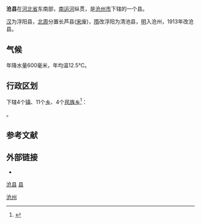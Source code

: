 {{Infobox China County
| county = 沧县
| usedname = 浮阳县，清池县
| nameorigin = 
| Photo = Iron Lion of Cangzhou 2007.jpg
| Photoname = 沧州铁狮子，位于沧县境内
| map = 
| map_caption = 
| Pinyin = Cāng Xiàn
| Belong = [[河北省|河北省]][[沧州市|沧州市]]
| Types = [[县|县]]
| admincode =  130921
| founded = 
| seat = [[沧州市|沧州市]]黄河东路37号
| officerTitle = 
| officer = 
| officerTitle2 = 
| officer2 = 
| division = 19
| town = 4
| township = 15
| subdistrict = 
| dialect = 
| post code = 061000
| phone code = 0317 
| coordinate = 
| area = 1527平方千米
| area land = 
| area water = 
| census yr = 
| pop = 65万人
| density =  
| GDP = 
| GDP_as_of = 
| GDPPC = 
| carlicense = 冀J
| web = http://www.cangxian.gov.cn/
| web_title = 沧县政府网
}}
'''沧县'''在[[河北省|河北省]]东南部，[[南运河|南运河]]纵贯，是[[沧州市|沧州市]]下辖的一个县。

[[汉朝|汉]]为浮阳县，[[北周|北周]]分置长芦县([[宋|宋]]废)，[[隋朝|隋]]改浮阳为清池县，[[明朝|明]]入沧州，1913年改沧县。

==气候==
年降水量600毫米，年均温12.5℃。

== 行政区划 ==
{{PAGENAMEBASE}}下辖4个[[行政建制镇|镇]]、11个[[乡_(中华人民共和国)|乡]]、4个[[民族乡|民族乡]]<ref>{{PRC admin/ref sgc|13/09/21}}</ref>：

{{PRC admin/children|13/09/21}}。

== 参考文献 ==
{{reflist}}

== 外部链接 ==
* {{Official website|http://www.cangxian.gov.cn/|name=沧县人民政府}}

{{沧县行政区划}}
{{沧州市行政区划}}
{{河北行政区划}}

[[category:沧县|]]
[[category:沧州区县市|县]]
[[Category:河北省县份|沧州]]